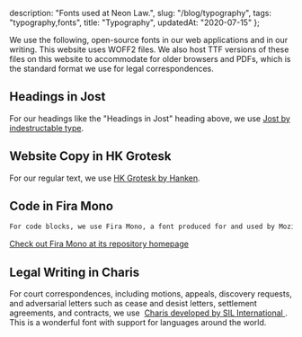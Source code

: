   description: "Fonts used at Neon Law.",
  slug: "/blog/typography",
  tags: "typography,fonts",
  title: "Typography",
  updatedAt: "2020-07-15"
};

We use the following, open-source fonts in our web applications and in our
writing. This website uses WOFF2 files.  We also host TTF versions of these
files on this website to accommodate for older browsers and PDFs, which is the
standard format we use for legal correspondences.

## Headings in Jost

For our headings like the "Headings in Jost" heading above, we use [Jost by
indestructable type](https://indestructibletype.com/Jost.html).

## Website Copy in HK Grotesk

For our regular text, we use [HK Grotesk by
Hanken](https://hanken.co/products/hk-grotesk).

## Code in Fira Mono

```txt
For code blocks, we use Fira Mono, a font produced for and used by Mozilla.
```

[Check out Fira Mono at its repository
homepage](https://mozilla.github.io/Fira/)

## Legal Writing in Charis

<span>
For court correspondences, including motions, appeals, discovery requests, and
adversarial letters such as cease and desist letters, settlement agreements,
and contracts, we use&nbsp;
<a href="https://software.sil.org/charis/" target="_blank">
Charis developed by SIL International
</a>. This is a wonderful font with support for languages around the world.
</span>
